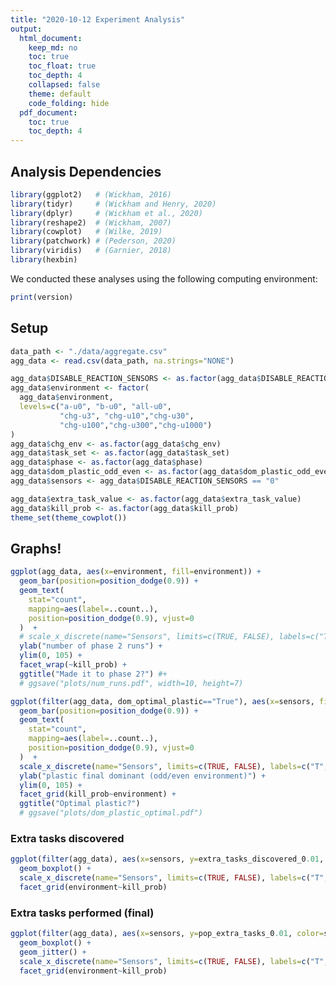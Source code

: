 ```yaml
---
title: "2020-10-12 Experiment Analysis"
output:
  html_document:
    keep_md: no
    toc: true
    toc_float: true
    toc_depth: 4
    collapsed: false
    theme: default
    code_folding: hide
  pdf_document:
    toc: true
    toc_depth: 4
---
```


## Analysis Dependencies

```r
library(ggplot2)   # (Wickham, 2016)
library(tidyr)     # (Wickham and Henry, 2020)
library(dplyr)     # (Wickham et al., 2020)
library(reshape2)  # (Wickham, 2007)
library(cowplot)   # (Wilke, 2019)
library(patchwork) # (Pederson, 2020)
library(viridis)   # (Garnier, 2018)
library(hexbin)
```

We conducted these analyses using the following computing environment:

```r
print(version)
```

## Setup

```r
data_path <- "./data/aggregate.csv"
agg_data <- read.csv(data_path, na.strings="NONE")

agg_data$DISABLE_REACTION_SENSORS <- as.factor(agg_data$DISABLE_REACTION_SENSORS)
agg_data$environment <- factor(
  agg_data$environment,
  levels=c("a-u0", "b-u0", "all-u0",
           "chg-u3", "chg-u10","chg-u30",
           "chg-u100","chg-u300","chg-u1000")
)
agg_data$chg_env <- as.factor(agg_data$chg_env)
agg_data$task_set <- as.factor(agg_data$task_set)
agg_data$phase <- as.factor(agg_data$phase)
agg_data$dom_plastic_odd_even <- as.factor(agg_data$dom_plastic_odd_even)
agg_data$sensors <- agg_data$DISABLE_REACTION_SENSORS == "0"

agg_data$extra_task_value <- as.factor(agg_data$extra_task_value)
agg_data$kill_prob <- as.factor(agg_data$kill_prob)
theme_set(theme_cowplot())
```

## Graphs!

```r
ggplot(agg_data, aes(x=environment, fill=environment)) +
  geom_bar(position=position_dodge(0.9)) +
  geom_text(
    stat="count",
    mapping=aes(label=..count..),
    position=position_dodge(0.9), vjust=0
  )  +
  # scale_x_discrete(name="Sensors", limits=c(TRUE, FALSE), labels=c("T","F")) +
  ylab("number of phase 2 runs") +
  ylim(0, 105) + 
  facet_wrap(~kill_prob) +
  ggtitle("Made it to phase 2?") #+
  # ggsave("plots/num_runs.pdf", width=10, height=7)
```

```r
ggplot(filter(agg_data, dom_optimal_plastic=="True"), aes(x=sensors, fill=sensors)) +
  geom_bar(position=position_dodge(0.9)) +
  geom_text(
    stat="count",
    mapping=aes(label=..count..),
    position=position_dodge(0.9), vjust=0
  )  +
  scale_x_discrete(name="Sensors", limits=c(TRUE, FALSE), labels=c("T","F")) +
  ylab("plastic final dominant (odd/even environment)") +
  ylim(0, 105) +
  facet_grid(kill_prob~environment) +
  ggtitle("Optimal plastic?") 
  # ggsave("plots/dom_plastic_optimal.pdf")
```

### Extra tasks discovered

```r
ggplot(filter(agg_data), aes(x=sensors, y=extra_tasks_discovered_0.01, color=sensors)) +
  geom_boxplot() +
  scale_x_discrete(name="Sensors", limits=c(TRUE, FALSE), labels=c("T","F")) +
  facet_grid(environment~kill_prob)
```
### Extra tasks performed (final)

```r
ggplot(filter(agg_data), aes(x=sensors, y=pop_extra_tasks_0.01, color=sensors)) +
  geom_boxplot() +
  geom_jitter() +
  scale_x_discrete(name="Sensors", limits=c(TRUE, FALSE), labels=c("T","F")) +
  facet_grid(environment~kill_prob)
```